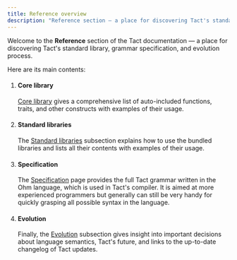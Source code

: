```yaml
---
title: Reference overview
description: "Reference section — a place for discovering Tact's standard library, grammar specification, and evolution process"
---
```



Welcome to the **Reference** section of the Tact documentation — a place for discovering Tact's standard library, grammar specification, and evolution process.

Here are its main contents:

<Steps>

1. #### Core library

   [Core library](/ref/core-base) gives a comprehensive list of auto-included functions, traits, and other constructs with examples of their usage.

   <CardGrid>
     <LinkCard
       title="Go to the Core library"
       href="/ref/core-base"
     />
   </CardGrid>

2. #### Standard libraries

   The [Standard libraries](/ref/standard-libraries) subsection explains how to use the bundled libraries and lists all their contents with examples of their usage.
   
   <CardGrid>
     <LinkCard
       title="Go to Standard libraries"
       href="/ref/standard-libraries"
     />
   </CardGrid>

3. #### Specification

   The [Specification](/ref/spec) page provides the full Tact grammar written in the Ohm language, which is used in Tact's compiler. It is aimed at more experienced programmers but generally can still be very handy for quickly grasping all possible syntax in the language.
   
   <CardGrid>
     <LinkCard
       title="Go to the Specification"
       href="/ref/spec"
     />
   </CardGrid>

4. #### Evolution

   Finally, the [Evolution](/ref/evolution/overview) subsection gives insight into important decisions about language semantics, Tact's future, and links to the up-to-date changelog of Tact updates.
   
   <CardGrid>
     <LinkCard
       title="Go to the Evolution"
       href="/ref/evolution/overview"
     />
   </CardGrid>

</Steps>
